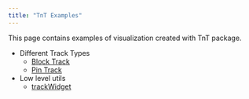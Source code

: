 ```yaml
---
title: "TnT Examples"
---
```


This page contains examples of visualization created with TnT package.

- Different Track Types
    - [Block Track](tracktype-BlockTrack.html)
    - [Pin Track](tracktype-PinTrack.html)

- Low level utils
    - [trackWidget](trackWidget.html)

